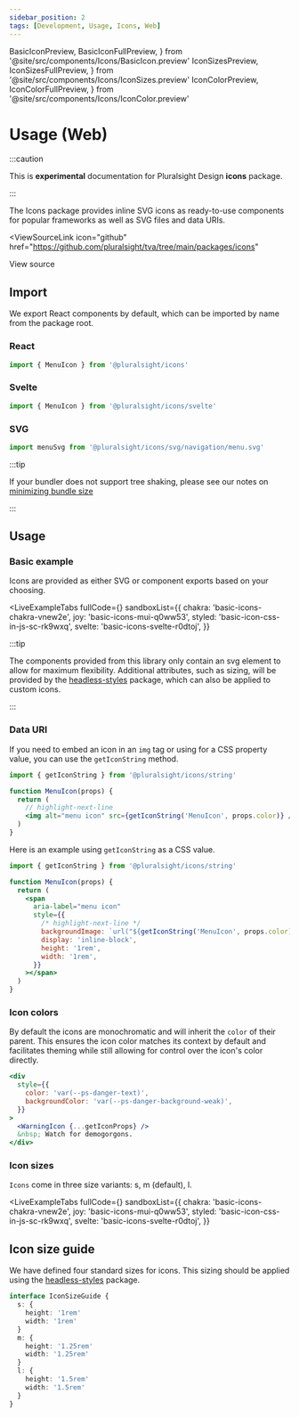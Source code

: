 ```yaml
---
sidebar_position: 2
tags: [Development, Usage, Icons, Web]
---
```


  BasicIconPreview,
  BasicIconFullPreview,
} from '@site/src/components/Icons/BasicIcon.preview'
  IconSizesPreview,
  IconSizesFullPreview,
} from '@site/src/components/Icons/IconSizes.preview'
  IconColorPreview,
  IconColorFullPreview,
} from '@site/src/components/Icons/IconColor.preview'

# Usage (Web)

:::caution

This is **experimental** documentation for Pluralsight Design **icons** package.

:::

The Icons package provides inline SVG icons as ready-to-use components for popular frameworks as well as SVG files and data URIs.

<ViewSourceLink
  icon="github"
  href="https://github.com/pluralsight/tva/tree/main/packages/icons"
>
  View source
</ViewSourceLink>

## Import

We export React components by default, which can be imported by name from the package root.

### React

```javascript
import { MenuIcon } from '@pluralsight/icons'
```

### Svelte

```javascript
import { MenuIcon } from '@pluralsight/icons/svelte'
```

### SVG

```javascript
import menuSvg from '@pluralsight/icons/svg/navigation/menu.svg'
```

:::tip

If your bundler does not support tree shaking, please see our notes on [minimizing bundle size](./intro.mdx#bundlers-without-tree-shaking)

:::

## Usage

### Basic example

Icons are provided as either SVG or component exports based on your choosing.

<BasicIcon />

<LiveExampleTabs
  fullCode={<BasicIconFullPreview />}
  sandboxList={{
    chakra: 'basic-icons-chakra-vnew2e',
    joy: 'basic-icons-mui-q0ww53',
    styled: 'basic-icon-css-in-js-sc-rk9wxq',
    svelte: 'basic-icons-svelte-r0dtoj',
  }}
>
  <BasicIconPreview />
</LiveExampleTabs>

:::tip

The components provided from this library only contain an svg element to allow for
maximum flexibility. Additional attributes, such as sizing, will be provided by
the [headless-styles](../headless-styles/Icon.mdx) package, which can also be applied to custom icons.

:::

### Data URI

If you need to embed an icon in an `img` tag or using for a CSS property value, you can use the `getIconString` method.

```jsx title="Example using an img src value"
import { getIconString } from '@pluralsight/icons/string'

function MenuIcon(props) {
  return (
    // highlight-next-line
    <img alt="menu icon" src={getIconString('MenuIcon', props.color)} />
  )
}
```

Here is an example using `getIconString` as a CSS value.

```jsx title="Example using a CSS property value"
import { getIconString } from '@pluralsight/icons/string'

function MenuIcon(props) {
  return (
    <span
      aria-label="menu icon"
      style={{
        /* highlight-next-line */
        backgroundImage: `url("${getIconString('MenuIcon', props.color)}")`,
        display: 'inline-block',
        height: '1rem',
        width: '1rem',
      }}
    ></span>
  )
}
```

### Icon colors

By default the icons are monochromatic and will inherit the `color` of their parent.
This ensures the icon color matches its context by default and facilitates
theming while still allowing for control over the icon's color directly.

<IconColor />

```jsx
<div
  style={{
    color: 'var(--ps-danger-text)',
    backgroundColor: 'var(--ps-danger-background-weak)',
  }}
>
  <WarningIcon {...getIconProps} />
  &nbsp; Watch for demogorgons.
</div>
```

### Icon sizes

`Icons` come in three size variants: s, m (default), l.

<IconSizes />

<LiveExampleTabs
  fullCode={<IconSizesFullPreview />}
  sandboxList={{
    chakra: 'basic-icons-chakra-vnew2e',
    joy: 'basic-icons-mui-q0ww53',
    styled: 'basic-icon-css-in-js-sc-rk9wxq',
    svelte: 'basic-icons-svelte-r0dtoj',
  }}
>
  <IconSizesPreview />
</LiveExampleTabs>

## Icon size guide

We have defined four standard sizes for icons. This sizing should be applied using the [headless-styles](../headless-styles/Icon.mdx#icon-sizes) package.

```typescript title="Example interface - does not exist in types"
interface IconSizeGuide {
  s: {
    height: '1rem'
    width: '1rem'
  }
  m: {
    height: '1.25rem'
    width: '1.25rem'
  }
  l: {
    height: '1.5rem'
    width: '1.5rem'
  }
}
```
